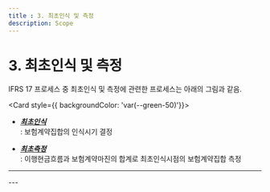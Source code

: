 ```yaml
---
title : 3. 최초인식 및 측정
description: Scope
---
```



# 3. 최초인식 및 측정

IFRS 17 프로세스 중 최초인식 및 측정에 관련한 프로세스는 아래의 그림과 같음.

<Card  style={{ backgroundColor: 'var(--green-50)'}}>
* [_**최초인식**_](/ifrs/03/3-1#)\
  : 보험계약집합의 인식시기 결정

* [_**최초측정**_](ifrs/03/3-2#)\
  : 이행현금흐름과 보험계약마진의 합계로 최초인식시점의 보험계약집합 측정
</Card>

---
<CenterImg src="/ifrs/pic3-1.png" width={700} caption="[최초인식 및 측정 프로세스]"/>
---
